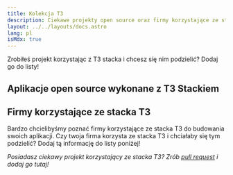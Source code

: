 ```yaml
---
title: Kolekcja T3
description: Ciekawe projekty open source oraz firmy korzystające ze stacka T3
layout: ../../layouts/docs.astro
lang: pl
isMdx: true
---
```


Zrobiłeś projekt korzystając z T3 stacka i chcesz się nim podzielić? Dodaj go do listy!

## Aplikacje open source wykonane z T3 Stackiem

<OpenSourceAppList descriptionIntl="Opis" repoIntl="Repozytorium"/>


## Firmy korzystające ze stacka T3

Bardzo chcielibyśmy poznać firmy korzystające ze stacka T3 do budowania swoich aplikacji. Czy twoja firma korzysta ze stacka T3 i chciałaby się tym podzielić? Dodaj tą informację do listy poniżej!

<CompanyList companyIntl="Firma"/>

_Posiadasz ciekawy projekt korzystający ze stacka T3? Zrób [pull request](https://github.com/t3-oss/create-t3-app/tree/next/www/src/components/docs/openSourceAppList.tsx) i dodaj go tutaj!_
